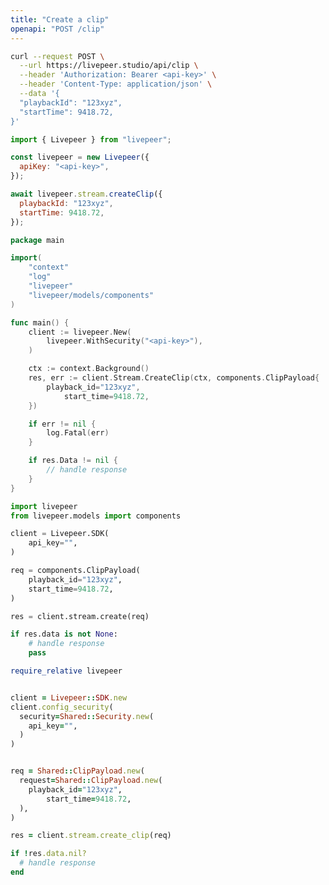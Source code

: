 ```yaml
---
title: "Create a clip"
openapi: "POST /clip"
---
```


<RequestExample>

```bash cURL
curl --request POST \
  --url https://livepeer.studio/api/clip \
  --header 'Authorization: Bearer <api-key>' \
  --header 'Content-Type: application/json' \
  --data '{
  "playbackId": "123xyz",
  "startTime": 9418.72,
}'
```

```javascript JavaScript
import { Livepeer } from "livepeer";

const livepeer = new Livepeer({
  apiKey: "<api-key>",
});

await livepeer.stream.createClip({
  playbackId: "123xyz",
  startTime: 9418.72,
});
```

```go Go
package main

import(
	"context"
	"log"
	"livepeer"
	"livepeer/models/components"
)

func main() {
    client := livepeer.New(
        livepeer.WithSecurity("<api-key>"),
    )

    ctx := context.Background()
    res, err := client.Stream.CreateClip(ctx, components.ClipPayload{
        playback_id="123xyz",
    		start_time=9418.72,
    })

    if err != nil {
        log.Fatal(err)
    }

    if res.Data != nil {
        // handle response
    }
}
```

```python Python
import livepeer
from livepeer.models import components

client = Livepeer.SDK(
    api_key="",
)

req = components.ClipPayload(
    playback_id="123xyz",
    start_time=9418.72,
)

res = client.stream.create(req)

if res.data is not None:
    # handle response
    pass
```

```ruby Ruby
require_relative livepeer


client = Livepeer::SDK.new
client.config_security(
  security=Shared::Security.new(
    api_key="",
  )
)


req = Shared::ClipPayload.new(
  request=Shared::ClipPayload.new(
    playback_id="123xyz",
		start_time=9418.72,
  ),
)

res = client.stream.create_clip(req)

if !res.data.nil?
  # handle response
end
```

</RequestExample>
